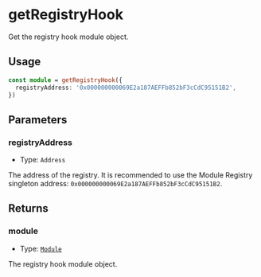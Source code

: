 # getRegistryHook

Get the registry hook module object.

## Usage

```typescript copy
const module = getRegistryHook({
  registryAddress: '0x000000000069E2a187AEFFb852bF3cCdC95151B2',
})
```

## Parameters

### registryAddress

- Type: `Address`

The address of the registry. It is recommended to use the Module Registry singleton address: `0x000000000069E2a187AEFFb852bF3cCdC95151B2`.

## Returns

### module

- Type: [`Module`](/module-sdk/glossary/types.mdx#module)

The registry hook module object.
